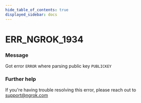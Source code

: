 ```yaml
---
hide_table_of_contents: true
displayed_sidebar: docs
---
```



# ERR_NGROK_1934

### Message
Got error `ERROR` where parsing public key `PUBLICKEY`

<ErrorDetails error='err_ngrok_1934' />


### Further help
If you're having trouble resolving this error, please reach out to [support@ngrok.com](mailto:support@ngrok.com?subject=Help%20with%20ERR_NGROK_1934)


